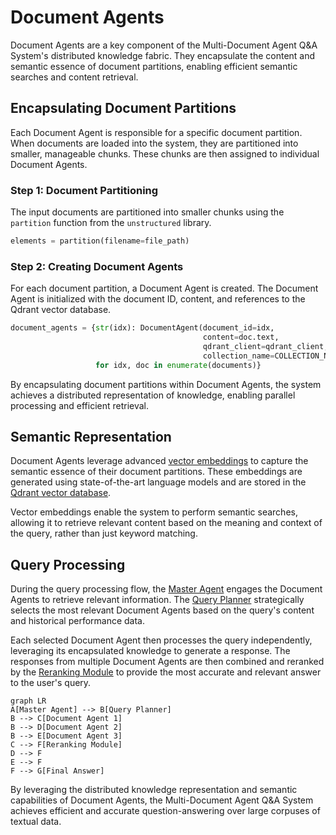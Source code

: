 
# Document Agents

Document Agents are a key component of the Multi-Document Agent Q&A System's distributed knowledge fabric. They encapsulate the content and semantic essence of document partitions, enabling efficient semantic searches and content retrieval.

## Encapsulating Document Partitions

Each Document Agent is responsible for a specific document partition. When documents are loaded into the system, they are partitioned into smaller, manageable chunks. These chunks are then assigned to individual Document Agents.

<Steps>

### Step 1: Document Partitioning

The input documents are partitioned into smaller chunks using the `partition` function from the `unstructured` library.

```python
elements = partition(filename=file_path)
```

### Step 2: Creating Document Agents

For each document partition, a Document Agent is created. The Document Agent is initialized with the document ID, content, and references to the Qdrant vector database.

```python
document_agents = {str(idx): DocumentAgent(document_id=idx,
                                           content=doc.text, 
                                           qdrant_client=qdrant_client,
                                           collection_name=COLLECTION_NAME)
                   for idx, doc in enumerate(documents)}
```

</Steps>

By encapsulating document partitions within Document Agents, the system achieves a distributed representation of knowledge, enabling parallel processing and efficient retrieval.

## Semantic Representation

Document Agents leverage advanced [vector embeddings](/system-architecture/vector-embeddings) to capture the semantic essence of their document partitions. These embeddings are generated using state-of-the-art language models and are stored in the [Qdrant vector database](/system-architecture/qdrant-vector-database).

<Callout type="info">
Vector embeddings enable the system to perform semantic searches, allowing it to retrieve relevant content based on the meaning and context of the query, rather than just keyword matching.
</Callout>

## Query Processing

During the query processing flow, the [Master Agent](/query-processing/master-agent) engages the Document Agents to retrieve relevant information. The [Query Planner](/query-processing/query-planner) strategically selects the most relevant Document Agents based on the query's content and historical performance data.

Each selected Document Agent then processes the query independently, leveraging its encapsulated knowledge to generate a response. The responses from multiple Document Agents are then combined and reranked by the [Reranking Module](/query-processing/reranking-module) to provide the most accurate and relevant answer to the user's query.

```mermaid
graph LR
A[Master Agent] --> B[Query Planner]
B --> C[Document Agent 1]
B --> D[Document Agent 2]
B --> E[Document Agent 3]
C --> F[Reranking Module]
D --> F
E --> F
F --> G[Final Answer]
```

By leveraging the distributed knowledge representation and semantic capabilities of Document Agents, the Multi-Document Agent Q&A System achieves efficient and accurate question-answering over large corpuses of textual data.